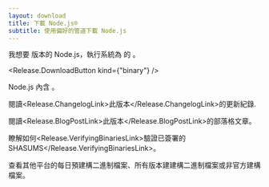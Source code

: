 ```yaml
---
layout: download
title: 下載 Node.js®
subtitle: 使用偏好的管道下載 Node.js
---
```


<section>
我想要 <Release.VersionDropdown /> 版本的 Node.js，執行系統為 <Release.BitnessDropdown /> 的 <Release.OperatingSystemDropdown />。

<Release.DownloadButton kind={"binary"} />
</section>

<section>
Node.js 內含 <Release.NpmLink />。

閱讀<Release.ChangelogLink>此版本</Release.ChangelogLink>的更新紀錄.

閱讀<Release.BlogPostLink>此版本</Release.BlogPostLink>的部落格文章。

瞭解如何<Release.VerifyingBinariesLink>驗證已簽署的 SHASUMS</Release.VerifyingBinariesLink>。

查看其他平台的<LinkWithArrow href="https://nodejs.org/download/nightly/">每日</LinkWithArrow>預建構二進制檔案、所有<LinkWithArrow href="https://unofficial-builds.nodejs.org/download/">版本</LinkWithArrow>建建構二進制檔案或<LinkWithArrow href="https://nodejs.org/download/release/">非官方建構檔案</LinkWithArrow>。
</section>
